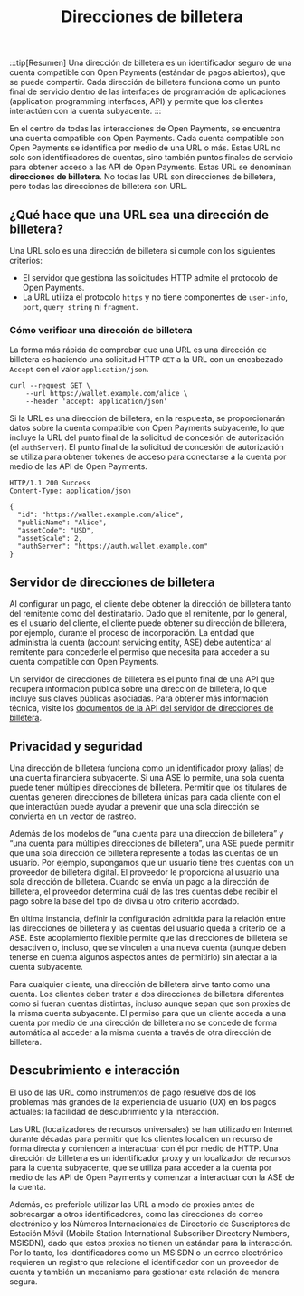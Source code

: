 ﻿---
title: Direcciones de billetera
parent: Concepts
---

:::tip[Resumen]
Una dirección de billetera es un identificador seguro de una cuenta compatible con Open Payments (estándar de pagos abiertos), que se puede compartir. Cada dirección de billetera funciona como un punto final de servicio dentro de las interfaces de programación de aplicaciones (application programming interfaces, API) y permite que los clientes interactúen con la cuenta subyacente.
:::

En el centro de todas las interacciones de Open Payments, se encuentra una cuenta compatible con Open Payments. Cada cuenta compatible con Open Payments se identifica por medio de una URL o más. Estas URL no solo son identificadores de cuentas, sino también puntos finales de servicio para obtener acceso a las API de Open Payments. Estas URL se denominan **direcciones de billetera**. No todas las URL son direcciones de billetera, pero todas las direcciones de billetera son URL.

## ¿Qué hace que una URL sea una dirección de billetera?

Una URL solo es una dirección de billetera si cumple con los siguientes criterios:

- El servidor que gestiona las solicitudes HTTP admite el protocolo de Open Payments.
- La URL utiliza el protocolo `https` y no tiene componentes de `user-info`, `port`, `query string` ni `fragment`.

### Cómo verificar una dirección de billetera

La forma más rápida de comprobar que una URL es una dirección de billetera es haciendo una solicitud HTTP `GET` a la URL con un encabezado `Accept` con el valor `application/json`.

```http
curl --request GET \
 	--url https://wallet.example.com/alice \
 	--header 'accept: application/json'
```

Si la URL es una dirección de billetera, en la respuesta, se proporcionarán datos sobre la cuenta compatible con Open Payments subyacente, lo que incluye la URL del punto final de la solicitud de concesión de autorización (el `authServer`). El punto final de la solicitud de concesión de autorización se utiliza para obtener tókenes de acceso para conectarse a la cuenta por medio de las API de Open Payments.

```http
HTTP/1.1 200 Success
Content-Type: application/json

{
  "id": "https://wallet.example.com/alice",
  "publicName": "Alice",
  "assetCode": "USD",
  "assetScale": 2,
  "authServer": "https://auth.wallet.example.com"
}
```

## Servidor de direcciones de billetera

Al configurar un pago, el cliente debe obtener la dirección de billetera tanto del remitente como del destinatario. Dado que el remitente, por lo general, es el usuario del cliente, el cliente puede obtener su dirección de billetera, por ejemplo, durante el proceso de incorporación. La entidad que administra la cuenta (account servicing entity, ASE) debe autenticar al remitente para concederle el permiso que necesita para acceder a su cuenta compatible con Open Payments.

Un servidor de direcciones de billetera es el punto final de una API que recupera información pública sobre una dirección de billetera, lo que incluye sus claves públicas asociadas. Para obtener más información técnica, visite los [documentos de la API del servidor de direcciones de billetera](/es/apis/wallet-address-server/operations/get-wallet-address/).

## Privacidad y seguridad

Una dirección de billetera funciona como un identificador proxy (alias) de una cuenta financiera subyacente. Si una ASE lo permite, una sola cuenta puede tener múltiples direcciones de billetera. Permitir que los titulares de cuentas generen direcciones de billetera únicas para cada cliente con el que interactúan puede ayudar a prevenir que una sola dirección se convierta en un vector de rastreo.

Además de los modelos de “una cuenta para una dirección de billetera” y “una cuenta para múltiples direcciones de billetera”, una ASE puede permitir que una sola dirección de billetera represente a todas las cuentas de un usuario. Por ejemplo, supongamos que un usuario tiene tres cuentas con un proveedor de billetera digital. El proveedor le proporciona al usuario una sola dirección de billetera. Cuando se envía un pago a la dirección de billetera, el proveedor determina cuál de las tres cuentas debe recibir el pago sobre la base del tipo de divisa u otro criterio acordado.

En última instancia, definir la configuración admitida para la relación entre las direcciones de billetera y las cuentas del usuario queda a criterio de la ASE. Este acoplamiento flexible permite que las direcciones de billetera se desactiven o, incluso, que se vinculen a una nueva cuenta (aunque deben tenerse en cuenta algunos aspectos antes de permitirlo) sin afectar a la cuenta subyacente.

Para cualquier cliente, una dirección de billetera sirve tanto como una cuenta. Los clientes deben tratar a dos direcciones de billetera diferentes como si fueran cuentas distintas, incluso aunque sepan que son proxies de la misma cuenta subyacente. El permiso para que un cliente acceda a una cuenta por medio de una dirección de billetera no se concede de forma automática al acceder a la misma cuenta a través de otra dirección de billetera.

## Descubrimiento e interacción

El uso de las URL como instrumentos de pago resuelve dos de los problemas más grandes de la experiencia de usuario (UX) en los pagos actuales: la facilidad de descubrimiento y la interacción.

Las URL (localizadores de recursos universales) se han utilizado en Internet durante décadas para permitir que los clientes localicen un recurso de forma directa y comiencen a interactuar con él por medio de HTTP. Una dirección de billetera es un identificador proxy y un localizador de recursos para la cuenta subyacente, que se utiliza para acceder a la cuenta por medio de las API de Open Payments y comenzar a interactuar con la ASE de la cuenta.

Además, es preferible utilizar las URL a modo de proxies antes de sobrecargar a otros identificadores, como las direcciones de correo electrónico y los Números Internacionales de Directorio de Suscriptores de Estación Móvil (Mobile Station International Subscriber Directory Numbers, MSISDN), dado que estos proxies no tienen un estándar para la interacción. Por lo tanto, los identificadores como un MSISDN o un correo electrónico requieren un registro que relacione el identificador con un proveedor de cuenta y también un mecanismo para gestionar esta relación de manera segura.

